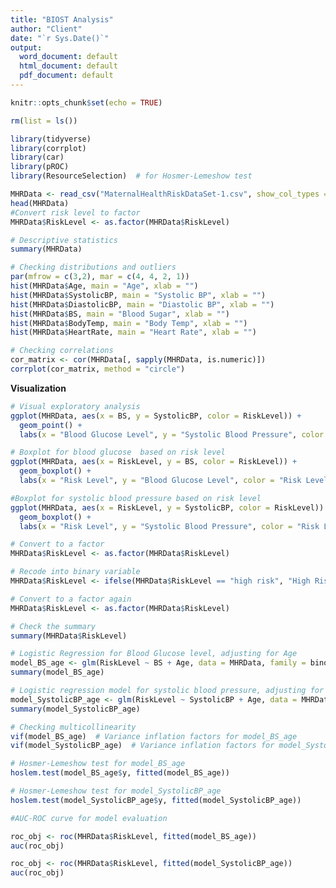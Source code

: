 ---
title: "BIOST Analysis"
author: "Client"
date: "`r Sys.Date()`"
output:
  word_document: default
  html_document: default
  pdf_document: default
---

```{r setup, include=FALSE}
knitr::opts_chunk$set(echo = TRUE)
```

```{r clean environment}
rm(list = ls())
```

```{r load packages}
library(tidyverse)
library(corrplot)
library(car)
library(pROC)
library(ResourceSelection)  # for Hosmer-Lemeshow test
```

```{r importing dataset}
MHRData <- read_csv("MaternalHealthRiskDataSet-1.csv", show_col_types = FALSE)
head(MHRData)
#Convert risk level to factor
MHRData$RiskLevel <- as.factor(MHRData$RiskLevel)
```

```{r Descriptive statistics}
# Descriptive statistics
summary(MHRData)
```
```{r}
# Checking distributions and outliers
par(mfrow = c(3,2), mar = c(4, 4, 2, 1))
hist(MHRData$Age, main = "Age", xlab = "")
hist(MHRData$SystolicBP, main = "Systolic BP", xlab = "")
hist(MHRData$DiastolicBP, main = "Diastolic BP", xlab = "")
hist(MHRData$BS, main = "Blood Sugar", xlab = "")
hist(MHRData$BodyTemp, main = "Body Temp", xlab = "")
hist(MHRData$HeartRate, main = "Heart Rate", xlab = "")
```

```{r Correlation}
# Checking correlations
cor_matrix <- cor(MHRData[, sapply(MHRData, is.numeric)])
corrplot(cor_matrix, method = "circle")
```


**Visualization**

```{r Scatter plot}
# Visual exploratory analysis
ggplot(MHRData, aes(x = BS, y = SystolicBP, color = RiskLevel)) +
  geom_point() +
  labs(x = "Blood Glucose Level", y = "Systolic Blood Pressure", color = "Risk Level")
```

```{r Boxplot Blood Glucose}
# Boxplot for blood glucose  based on risk level
ggplot(MHRData, aes(x = RiskLevel, y = BS, color = RiskLevel)) +
  geom_boxplot() +
  labs(x = "Risk Level", y = "Blood Glucose Level", color = "Risk Level")

```

```{r Systolic BP}
#Boxplot for systolic blood pressure based on risk level
ggplot(MHRData, aes(x = RiskLevel, y = SystolicBP, color = RiskLevel)) +
  geom_boxplot() +
  labs(x = "Risk Level", y = "Systolic Blood Pressure", color = "Risk Level")
```


```{r Converting to binary}

# Convert to a factor
MHRData$RiskLevel <- as.factor(MHRData$RiskLevel)

# Recode into binary variable
MHRData$RiskLevel <- ifelse(MHRData$RiskLevel == "high risk", "High Risk", "Not High Risk")

# Convert to a factor again
MHRData$RiskLevel <- as.factor(MHRData$RiskLevel)

# Check the summary
summary(MHRData$RiskLevel)


```

```{r Logistic Blood Glucose}
# Logistic Regression for Blood Glucose level, adjusting for Age
model_BS_age <- glm(RiskLevel ~ BS + Age, data = MHRData, family = binomial)
summary(model_BS_age)
```

```{r Logistic Systolic BP}
# Logistic regression model for systolic blood pressure, adjusting for age
model_SystolicBP_age <- glm(RiskLevel ~ SystolicBP + Age, data = MHRData, family = binomial)
summary(model_SystolicBP_age)
```

```{r Multicollinearity}
# Checking multicollinearity
vif(model_BS_age)  # Variance inflation factors for model_BS_age
vif(model_SystolicBP_age)  # Variance inflation factors for model_SystolicBP_age

```

```{r Goodness of fit}
# Hosmer-Lemeshow test for model_BS_age
hoslem.test(model_BS_age$y, fitted(model_BS_age))

# Hosmer-Lemeshow test for model_SystolicBP_age
hoslem.test(model_SystolicBP_age$y, fitted(model_SystolicBP_age))
```

```{r AUC-ROC}
#AUC-ROC curve for model evaluation

roc_obj <- roc(MHRData$RiskLevel, fitted(model_BS_age))
auc(roc_obj)

roc_obj <- roc(MHRData$RiskLevel, fitted(model_SystolicBP_age))
auc(roc_obj)

```


```{r}

```


